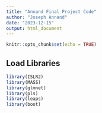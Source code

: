```yaml
---
title: "Annand Final Project Code"
author: "Joseph Annand"
date: "2023-12-15"
output: html_document
---
```


```r
knitr::opts_chunk$set(echo = TRUE)
```

## Load Libraries


```r
library(ISLR2)
library(MASS)
library(glmnet)
library(pls)
library(leaps)
library(boot)
```

